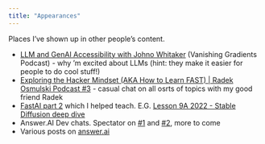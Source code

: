 ```yaml
---
title: "Appearances"
---
```


Places I've shown up in other people's content.

- [LLM and GenAI Accessibility with Johno Whitaker](https://www.youtube.com/watch?v=hxZX6fBi-W8) (Vanishing Gradients Podcast) - why 'm excited about LLMs (hint: they make it easier for people to do cool stuff!)
- [Exploring the Hacker Mindset (AKA How to Learn FAST) | Radek Osmulski Podcast #3](https://www.youtube.com/watch?v=Rdn0Qg58LUY) - casual chat on all osrts of topics with my good friend Radek
- [FastAI part 2](https://course.fast.ai/Lessons/part2.html) which I helped teach. E.G. [Lesson 9A 2022 - Stable Diffusion deep dive](https://www.youtube.com/watch?v=0_BBRNYInx8)
- Answer.AI Dev chats. Spectator on [#1](https://www.youtube.com/watch?v=p_8Zk6HUCV8) and [#2](https://www.youtube.com/watch?v=CN-o_9EMOFk), more to come
- Various posts on [answer.ai](https://www.answer.ai/)